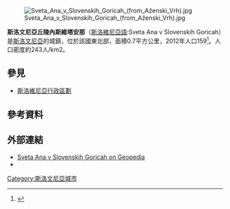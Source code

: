 [[File:Sveta_Ana_v_Slovenskih_Goricah_(from_Aženski_Vrh).jpg|thumb]]

'''斯洛文尼亞丘陵內斯維塔安那'''（[[斯洛維尼亞語|斯洛維尼亞語]]:Sveta Ana v Slovenskih Goricah）是[[斯洛文尼亞|斯洛文尼亞]]的城鎮，位於該國東北部，面積0.7平方公里，2012年人口159<ref>{{Cite web |url=http://www.stat.si/popis2002/en/ |title=Statistical Office of the Republic of Slovenia, census of 2002 |access-date=2017-03-05 |archive-date=2016-12-18 |archive-url=https://web.archive.org/web/20161218144633/http://www.stat.si/popis2002/en/ |dead-url=no }}</ref>。人口密度約243人/km2。

==參見==
*[[斯洛維尼亞行政區劃|斯洛維尼亞行政區劃]]

==參考資料==
{{Reflist}}

==外部連結==
* [http://www.geopedia.si/lite.jsp?locale=en&params=T1193_F410:10107547_x564659.5625_y168124.1015_s13_b4#T1193_F410:10107547_x565061.9375_y167651.0545_s15_b4 Sveta Ana v Slovenskih Goricah on Geopedia] {{Wayback|url=http://www.geopedia.si/lite.jsp?locale=en&params=T1193_F410:10107547_x564659.5625_y168124.1015_s13_b4#T1193_F410:10107547_x565061.9375_y167651.0545_s15_b4 |date=20210112075000 }}
* {{commons category-inline|Sveta Ana v Slovenskih Goricah}}

{{Slovenia-geo-stub}}
[[Category:斯洛文尼亞城市|Category:斯洛文尼亞城市]]